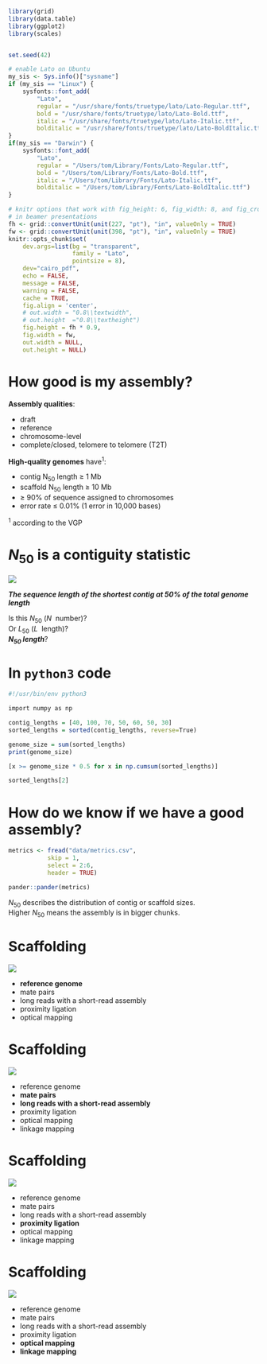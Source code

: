```r
library(grid)
library(data.table)
library(ggplot2)
library(scales)


set.seed(42)

# enable Lato on Ubuntu
my_sis <- Sys.info()["sysname"]
if (my_sis == "Linux") {
    sysfonts::font_add(
        "Lato",
        regular = "/usr/share/fonts/truetype/lato/Lato-Regular.ttf",
        bold = "/usr/share/fonts/truetype/lato/Lato-Bold.ttf",
        italic = "/usr/share/fonts/truetype/lato/Lato-Italic.ttf",
        bolditalic = "/usr/share/fonts/truetype/lato/Lato-BoldItalic.ttf")
}
if(my_sis == "Darwin") {
    sysfonts::font_add(
        "Lato",
        regular = "/Users/tom/Library/Fonts/Lato-Regular.ttf",
        bold = "/Users/tom/Library/Fonts/Lato-Bold.ttf",
        italic = "/Users/tom/Library/Fonts/Lato-Italic.ttf",
        bolditalic = "/Users/tom/Library/Fonts/Lato-BoldItalic.ttf")
}

# knitr options that work with fig_height: 6, fig_width: 8, and fig_crop: false
# in beamer presentations
fh <- grid::convertUnit(unit(227, "pt"), "in", valueOnly = TRUE)
fw <- grid::convertUnit(unit(398, "pt"), "in", valueOnly = TRUE)
knitr::opts_chunk$set(
    dev.args=list(bg = "transparent",
                  family = "Lato",
                  pointsize = 8),
    dev="cairo_pdf",
    echo = FALSE,
    message = FALSE,
    warning = FALSE,
    cache = TRUE,
    fig.align = 'center',
    # out.width = "0.8\\textwidth",
    # out.height  ="0.8\\textheight")
    fig.height = fh * 0.9,
    fig.width = fw,
    out.width = NULL,
    out.height = NULL)
```


# How good is my assembly?

\begincols[t]
\begincol{0.5\textwidth}

**Assembly qualities**:

- draft
- reference
- chromosome-level
- complete/closed, telomere to telomere (T2T)

\endcol
\begincol{0.5\textwidth}

**High-quality genomes** have^1^:

- contig N~50~ length ≥ 1 Mb
- scaffold N~50~ length ≥ 10 Mb
- ≥ 90% of sequence assigned to chromosomes
- error rate ≤ 0.01% (1 error in 10,000 bases)

\vspace{2ex}

\scriptsize

^1^ according to the VGP

\endcol
\endcols

::: {.not-in-format .markdown}
\note{\tiny\begin{itemize}
  \setlength{\itemsep}{1pt}
  \setlength{\parskip}{0pt}
  \setlength{\parsep}{0pt}
\item this brings me to the various words that are used to describe the quality of assemblies
\item most of these descriptions are used pretty loosely so these aren't formal definitions at all
\item a draft genome probably means you've got a fragmented assembly in large number of contigs, and probably haven't done any scaffolding
\item you might not expect to have a very complete sequence in that situation
\item reference assembly  would imply that you have some larger scaffolds, probably corresponding to chromosomes, and you've got some evidence that the sequence is 90% complete or more
\item chromosome-level means that you've scaffolded most of your contigs into chromsomes, and you have a sequence for each chromosome
\item these assemblies almost always still have some unanchored contigs that couldn't be assigned to chromosomes
\item and then as i just said, a telomere to telomere or complete assembly contains the whole sequence of the chromosome, with the word closed meaning that the gaps have been filled in
\item there have been some attempts to standardise assembly quality metrics but the goalposts do shift every now and then as sequencing technology improves and gets cheaper
\item the vertebrate genome project (VGP) is aiming to assemble 70 thousand vertebrate genomes
\item they have set some quality targets for these assemblies
\item they're aiming at contig N50 length at least 1 Mb and scaffold N50 length at least 10 Mb
\item I'll explain what N50 means in a moment
\item they want at least 90% of sequence assigned to chromosomes and less than 1 error every ten thousand bases pairs in the assembly
\end{itemize}
}
:::

# *N*~50~ is a contiguity statistic

![](img/Figure1b.jpg)

\vspace{1ex}

\centering

***The sequence length of the shortest contig at 50% of the total genome length***

\vspace{1ex}

\centering

Is this *N*~50~ (*N* \rightarrow \ number)?  
Or *L*~50~ (*L* \rightarrow \ length)?  
***N~50~ length***?  
\large \emojione

\source{
     \href{https://www.molecularecologist.com/2017/03/29/whats-n50/}{The Molecular Ecologist}
}

::: {.not-in-format .markdown}
\note{\tiny\begin{itemize}
  \setlength{\itemsep}{1pt}
  \setlength{\parskip}{0pt}
  \setlength{\parsep}{0pt}
\item N50 is a bit of a pain to get your head around
\item it's just a statistic that is supposed to give you an idea of the distribution of fragment sizes in your assembly
\item it's not that different to the median or mean length, but it just gives a bit more weight to the longer contigs
\item the technical definition is the sequence length of the shortest contig at 50\% of the total genome length
\item weighted median statistic such that 50\% of the entire assembly is contained in contigs or scaffolds equal to or larger than the N50 value
\item it's pretty counter intuitive to see written like that so i'll show you an example
\item let's imagine this is our genome assembly made up of these 7 contigs which are labelled with the length of the contigs
\item the contigs are shown here ordered from longest to shortest
\item if we sum the contig lengths we get 400 bases
\item so the N50 contig is going to be the shortest contig that includes 200 b of the assembly
\item these three contigs include 230 b, so the N50 here is the length of the shortest contig
\item in this case that's going to be 60
\item now as if that's not complicated enough, unfortunately there's a bit of mixed usage with N50
\item some people would say the N50 here is actually three, because the three longest contigs make up 50% of the assembly
\item in that case the L50 is the length of the N50 contig, so L50 would be 60
\item i'm afraid there's no consistent usage and i've also seen these terms used the other way around with L50 referring to the number of contigs
\item I try to use the phrase N50 length so it's obvious that I'm talking about a contig length rather than a number of contigs
\item this might not be 100\% clear to you yet, and you have my commiseration. it's a tricky concept to grasp
\item don't worry about it too much, you will have plenty of chances to get used to N50 statistics
\item for now if it's not making sense, you can just remember that it's a statistic for describing the distribution of fragment sizes, just like the mean contig length is
\item a high N50 means that your genome is assembled into large chunks, and a low N50 means the assembly is quite scaffolded
\item it doesn't measure the underlying quality of the assembly
\item for example if you wanted a great N50, you could just paste all the chunks together. the sequences would be wrong, but the N50 would be high
\end{itemize}
}
:::

# In `python3` code

\footnotesize

```r
#!/usr/bin/env python3

import numpy as np

contig_lengths = [40, 100, 70, 50, 60, 50, 30]
sorted_lengths = sorted(contig_lengths, reverse=True)

genome_size = sum(sorted_lengths)
print(genome_size)

[x >= genome_size * 0.5 for x in np.cumsum(sorted_lengths)]

sorted_lengths[2]
```

# How do we know if we have a good assembly?

```r
metrics <- fread("data/metrics.csv",
           skip = 1,
           select = 2:6,
           header = TRUE)

pander::pander(metrics)
```
\vspace{1ex}

\scriptsize\centering

*N*~50~ describes the distribution of contig or scaffold sizes.  
Higher *N*~50~ means the assembly is in bigger chunks.  

\source{
VPG assembly metrics, \href{https://doi.org/10.1101/2020.05.22.110833}{Rhie \emph{et al}., 2020}
}

::: {.not-in-format .markdown}
\note{\tiny\begin{itemize}
  \setlength{\itemsep}{1pt}
  \setlength{\parskip}{0pt}
  \setlength{\parsep}{0pt}
\item back to the VGP's metrics for the various levels of genome assembly
\item apart from the N50 stats that i just told you about, they also use
\item the number of gaps in the assembly
\item the completeness, based on the fraction of k-mers from high quality reads that are found in the finished genome
\item gene-based completeness, which is measured by searching for certain highly-conserved genes from related species
\item and mappability of transcripts from related species
\item as you'd expect in a draft assembly the n50 stats are quite low and the genome is probably only 80\% complete or so, based on these other metrics
\item along with the target n50 stats i metioned, the VGP also aims for completeness over 90\%
\item the third column shows the range of quality scores of actual assemblies in their database
\item their assemblies are in a pretty good state although some of them need additional work to close gaps, which will proably also help the completeness stats
\item and just for comparison, the last column shows that a truly complete assembly would look like
\item although none of these exist for complex eukaryotic genomes
\item the contigs and scaffolds would be the same, and the n50 length would just be the n50 length of the chromosomes themselves
\item a completed assembly would not have any gaps, and all of the kmers from the high quality reads would be found in the assembly
\item there is an upper limit on the gene completeness and transcript mappability, because of genuine differences between the organisms used for comparison
\end{itemize}
}
:::

# Scaffolding

\begincols[c]
\begincol{0.4\textwidth}

![](img/13059_2019_1829_Fig1_HTML_crop.png){width=0.4\textwidth}

\endcol
\begincol{0.6\textwidth}

- **reference genome**
- mate pairs
- long reads with a short-read assembly
- proximity ligation
- optical mapping

\endcol
\endcols

\sourceleft{
     \href{https://doi.org/10.1186/s13059-019-1829-6}{Alonge \emph{et al}., 2019}
}

::: {.not-in-format .markdown}
\note{\tiny\begin{itemize}
\item what are some methods of scaffolding these contigs?
\item one option is to simply align your contigs to a reference genome and use that to decide the order of contigs and the size of the gaps between them
\item this is probably the least satisfactory method because it ignores the potential for genuine differences from the references in the arrangement of the genome you are trying to assemble
\item sometimes you don't have any other data and this is still useful to arrange your contigs in an orientation that matches the reference, even if you don't join the contigs into scaffolds
\end{itemize}
}
:::

# Scaffolding

\begincols[c]
\begincol{0.4\textwidth}

![](img/PET_contig_scaffold.png){width=0.4\textwidth}

\endcol
\begincol{0.6\textwidth}

- reference genome
- **mate pairs**
- **long reads with a short-read assembly**
- proximity ligation
- optical mapping
- linkage mapping

\endcol
\endcols

\sourceleft{
     \href{https://commons.wikimedia.org/wiki/File:PET_contig_scaffold.png}{University of California via Wikimedia Commons}
}

::: {.not-in-format .markdown}
\note{\tiny\begin{itemize}
\item another technique is to use what are called mate pairs to try to anchor distant scaffolds
\item in this technique you generate large fragments of DNA of a known size, and just use Illumina sequencing to sequence the ends of the fragments
\item because you know the average fragment size, you can guess how far apart the bits you sequence were in the genome, so you can use this to link contigs over gaps that are roughly smaller than the fragment size
\item using this method allows you to link the contigs, but it doesn't fill in the sequence of the gap, so you are still left with a string of Ns in the gap
\item actually this method is not as popular as it was a few years ago
\item because long read sequencing is now pretty cheap and easy to do, it's straightforward just to sequence the entire fragment, which means you can link the contigs together and fill in the gap
\end{itemize}
}
:::

# Scaffolding

\begincols[c]
\begincol{0.4\textwidth}

![](img/hic.jpg){width=0.4\textwidth}

\endcol
\begincol{0.6\textwidth}

- reference genome
- mate pairs
- long reads with a short-read assembly
- **proximity ligation**
- optical mapping
- linkage mapping

\endcol
\endcols

\sourceleft{
     \href{https://dx.doi.org/10.1126/science.1181369}{Lieberman-Aiden \emph{et al}., 2009}
}

::: {.not-in-format .markdown}
\note{\tiny\begin{itemize}
  \setlength{\itemsep}{1pt}
  \setlength{\parskip}{0pt}
  \setlength{\parsep}{0pt}
\item another scaffolding technique is proximity ligation
\item you sometimes hear these techniques called Hi-C or chromatin conformation capture sequencing
\item these are available as commercial pipelines and it's proven to be a very successful scaffolding technique, so you might also hear it called Proximo sequencing or Dovetail sequencing, these are the commercial names
\item it relies on a couple of molecular biology tricks so it's a bit counter-intuitive, 
\item the basic principle is that the DNA is immobilised in place in the cell by something called chromatin cross-linking
\item cross-linking joins pairs of dna molecules that are physically close together 
\item the bits of DNA are trimmed near the cross-linking site
\item the pairs of DNA molecules are linked together by ligation
\item and then the junction between the two molecules is sequenced usually by illumina sequencing
\item so when you get your sequencing read and you find a bit of the blue sequence and a bit of the red sequence, that tells you that those two sequences were physically close together
\item so it's a way of measuring how close together two bits of DNA are in the cell
\item on average, over a large number of cells, the fragments that are closer together in genome have a higher probability of being linked together, so this method is actually a way of measuring physical proximity of short sequence tags in the genome
\item and so pairs of contigs that have a high number of interactions will be likely to be closer together
\item and that allows you to do scaffolding by joining the pair of contigs that have the highest number of interactions, then the pair that has the second highest number of interactions, and so on, until you have the number of clusters of contigs that corresponds to the number of chromosomes in the genome
\item so for example if you were scaffolding a drosophila genome like this, you'd keep joining contigs until you had 4 clusters, because that's the number of chromosomes we expect to find in the Drosophila genome
\item this method has been really useful for scaffolding fragmented genomes
\item because it allows you to generate chromosome-scale scaffolds
\item however like mate-pair sequencing, it doesn't fill in any sequence in the gaps
\end{itemize}
}
:::

# Scaffolding

\begincols[c]
\begincol{0.4\textwidth}

![](img/bionano.png){width=0.4\textwidth}

\endcol
\begincol{0.6\textwidth}

- reference genome
- mate pairs
- long reads with a short-read assembly
- proximity ligation
- **optical mapping**
- **linkage mapping**

\endcol
\endcols

\sourceleft{
     \href{https://doi.org/10.7717/peerj.10150}{Istace \emph{et al}., 2020}
}

::: {.not-in-format .markdown}
\note{\tiny\begin{itemize}
  \setlength{\itemsep}{1pt}
  \setlength{\parskip}{0pt}
  \setlength{\parsep}{0pt}
\item another scaffolding method that has been quite popular recently is optical mapping
\item this is also avialable as a commercial pipeline, so you might hear it called bionano
\item the way this works is that the dna molecules are tagged using sequence-specific fluorescent tags
\item then the individual DNA molecules are imaged to create maps of the tags across the molecules
\item so in this diagram the bars represent sites that have been tagged
\item we can see from the order of sites matches on these three DNA molecules so they can be joined together into a single scaffold
\item again we don't get the sequence information in the gap that's shown in red here, we only know that the two contigs should be joined together
\item the final scaffolding method that i'll talk about is linkage mapping
\item it's the exact same principle as optical mapping, except using genetic markers instead of sequence tags in the DNA
\item so if you have a set of markers that have been mapped with classical genetic mapping, and you can find the sequence of the markers in your contigs, you can use the genetic information to join the contigs into scaffolds
\item it's probably a bit unusual to have this information these days, but if you're working with e.g. an agriculturally relevent plant genome or a livestock species, it's possible that a genetic map has been constructed for it at some point, and if you have it it can be a pretty accurate scaffolding technique
\item one thing to keep in mind is that out of all of the scaffolding techniques, long reads are the only approach that addresses the sequence of the gaps
\item so for a truly complete sequence of any genome that has regions that can't be assembled using illumina sequencing, at some point you are going to need to use long reads
\item and this approach is being used now to try to get a fully closed sequence of the human genome
\item this approach where even the repetitive elements of the genome are fully sequenced is being called telomere-to-telomere assmebly
\end{itemize}
}
:::
